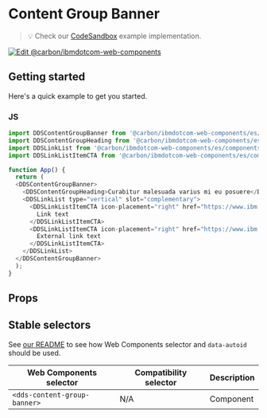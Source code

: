 
# Content Group Banner

> 💡 Check our
> [CodeSandbox](https://githubbox.com/carbon-design-system/carbon-for-ibm-dotcom/tree/v1/packages/web-components/examples/codesandbox/components-react/content-group-banner)
> example implementation.

[![Edit @carbon/ibmdotcom-web-components](https://codesandbox.io/static/img/play-codesandbox.svg)](https://githubbox.com/carbon-design-system/carbon-for-ibm-dotcom/tree/v1/packages/web-components/examples/codesandbox/components-react/content-group-banner)

## Getting started

Here's a quick example to get you started.

### JS

```javascript
import DDSContentGroupBanner from '@carbon/ibmdotcom-web-components/es/components-react/content-group-banner/content-group-banner';
import DDSContentGroupHeading from '@carbon/ibmdotcom-web-components/es/components-react/content-group/content-group-heading';
import DDSLinkList from '@carbon/ibmdotcom-web-components/es/components-react/link-list/link-list';
import DDSLinkListItemCTA from '@carbon/ibmdotcom-web-components/es/components-react/cta/link-list-item-cta';

function App() {
  return (
  <DDSContentGroupBanner>
    <DDSContentGroupHeading>Curabitur malesuada varius mi eu posuere</DDSContentGroupHeading>
    <DDSLinkList type="vertical" slot="complementary">
      <DDSLinkListItemCTA icon-placement="right" href="https://www.ibm.com" cta-type="local">
        Link text
      </DDSLinkListItemCTA>
      <DDSLinkListItemCTA icon-placement="right" href="https://www.ibm.com" cta-type="external">
        External link text
      </DDSLinkListItemCTA>
    </DDSLinkList>
  </DDSContentGroupBanner>
  );
}
```

## Props

<Props of={PropTypesRef} />

## Stable selectors

See [our README](https://github.com/carbon-design-system/carbon-for-ibm-dotcom/tree/v1/packages/web-components#stable-selectors-for-analytics-and-integratione2e-testing-in-web-components) to see how Web Components selector and `data-autoid` should be used.

| Web Components selector | Compatibility selector | Description |
| ----------------------- | ---------------------- | ----------- |
| `<dds-content-group-banner>`        | N/A                    | Component   |

<Description markdown={contributing} />
